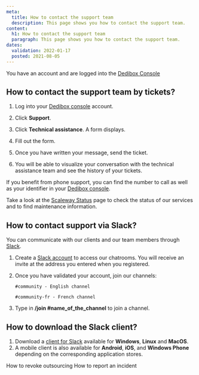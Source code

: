 ```yaml
---
meta:
  title: How to contact the support team
  description: This page shows you how to contact the support team.
content:
  h1: How to contact the support team
  paragraph: This page shows you how to contact the support team.
dates:
  validation: 2022-01-17
  posted: 2021-08-05
---
```


<Message type="requirement">

You have an account and are logged into the [Dedibox Console](https://console.online.net) 

</Message>

## How to contact the support team by tickets? 

1. Log into your [Dedibox console](https://console.online.net) account. 
2. Click **Support**. 

     <Lightbox src="scaleway_create_ticket.png" alt="" />

3. Click **Technical assistance**. A form displays. 
4. Fill out the form. 
5. Once you have written your message, send the ticket. 
6. You will be able to visualize your conversation with the technical assistance team and see the history of your tickets. 


<Message type="note">

If you benefit from phone support, you can find the number to call as well as your identifier in your [Dedibox console](https://console.online.net). 

</Message>

<Message type="tip">

Take a look at the [Scaleway Status](https://status.scaleway.com/) page to check the status of our services and to find maintenance information. 

</Message>


## How to contact support via Slack? 

You can communicate with our clients and our team members through [Slack](https://slack.com). 

1. Create a [Slack account](https://slack.scaleway.com/) to access our chatrooms. You will receive an invite at the address you entered when you registered. 
2. Once you have validated your account, join our channels: 

    ```
    #community - English channel

    ```

    ```
    #community-fr - French channel 

    ```

3. Type in **/join #name_of_the_channel** to join a channel. 

## How to download the Slack client? 

1. Download a [client for Slack](https://slack.com/intl/en-us/downloads/) available for **Windows**, **Linux** and **MacOS**. 
2. A mobile client is also available for **Android**, **iOS**, and **Windows Phone** depending on the corresponding application stores. 

<Navigation title="See Also">
  <PreviousButton to="/dedibox-console/my-account/how-to/revoke-outsourcing/">How to revoke outsourcing</PreviousButton>
  <NextButton to="/dedibox-console/my-account/how-to/report-incident">How to report an incident</NextButton>
</Navigation>